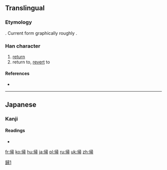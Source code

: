 {{also|歸|归}}

==Translingual==
{{ja-forms|帰|[[归]]|[[歸]]}}

===Etymology===
{{Han simp|歸}}. Current form graphically roughly {{Han compound|刂|帚}}.

===Han character===
{{Han char|rn=50|rad=巾|as=07|sn=10|four=|canj=LLSMB,IHSMB}}

# [[return]]
# return to, [[revert]] to

====References====
* {{Han ref|kx=0332.121|dkj=08930|dj=0638.110|hdz=10739.160|uh=5E30|ud=24112}}

----

==Japanese==

===Kanji===
{{ja-kanji|grade=2|rs=巾07|style=s|kyu=歸}}

====Readings====
* {{ja-readings
|goon=[[き]] (ki)
|kanon=[[き]] (ki)
|kun=[[かえる]] (kaeru), [[とつぐ]] (totsugu), [[おくる]] (okuru)}}

[[Category:CJKV characters simplified differently in Japan and China|歸1]]

[[fr:帰]]
[[ko:帰]]
[[hu:帰]]
[[ja:帰]]
[[pl:帰]]
[[ru:帰]]
[[uk:帰]]
[[zh:帰]]
